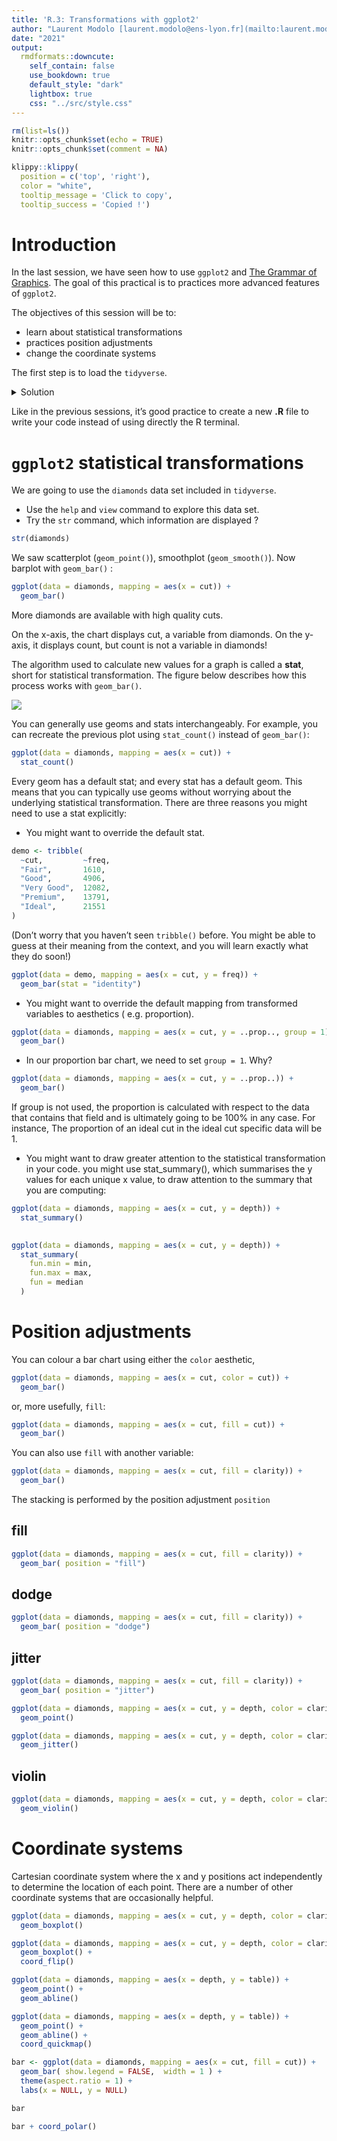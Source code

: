 ```yaml
---
title: 'R.3: Transformations with ggplot2'
author: "Laurent Modolo [laurent.modolo@ens-lyon.fr](mailto:laurent.modolo@ens-lyon.fr), Hélène Polvèche [hpolveche@istem.fr](mailto:hpolveche@istem.fr)"
date: "2021"
output:
  rmdformats::downcute:
    self_contain: false
    use_bookdown: true
    default_style: "dark"
    lightbox: true
    css: "../src/style.css"
---
```


```r
rm(list=ls())
knitr::opts_chunk$set(echo = TRUE)
knitr::opts_chunk$set(comment = NA)
```
```r
klippy::klippy(
  position = c('top', 'right'),
  color = "white",
  tooltip_message = 'Click to copy',
  tooltip_success = 'Copied !')
```

# Introduction

In the last session, we have seen how to use `ggplot2` and [The Grammar of Graphics](https://www.amazon.com/Grammar-Graphics-Statistics-Computing/dp/0387245448/ref=as_li_ss_tl). The goal of this practical is to practices more advanced features of `ggplot2`.

The objectives of this session will be to:

- learn about statistical transformations
- practices position adjustments
- change the coordinate systems


The first step is to load the `tidyverse`.

<details><summary>Solution</summary>
<p>
```r
library("tidyverse")
```
</p>
</details>

Like in the previous sessions, it's good practice to create a new **.R** file to write your code instead of using directly the R terminal.
 
# `ggplot2` statistical transformations


We are going to use the `diamonds` data set included in `tidyverse`.

- Use the `help` and `view` command to explore this data set.
- Try the `str` command, which information are displayed ?

```r
str(diamonds)
```

We saw scatterplot (`geom_point()`), smoothplot (`geom_smooth()`). Now barplot with `geom_bar()` : 

```r
ggplot(data = diamonds, mapping = aes(x = cut)) + 
  geom_bar()
```

More diamonds are available with high quality cuts.

On the x-axis, the chart displays cut, a variable from diamonds. On the y-axis, it displays count, but count is not a variable in diamonds!

The algorithm used to calculate new values for a graph is called a **stat**, short for statistical transformation. The figure below describes how this process works with `geom_bar()`.

![](img/visualization-stat-bar.png)


You can generally use geoms and stats interchangeably. For example, you can recreate the previous plot using `stat_count()` instead of `geom_bar()`:

```r
ggplot(data = diamonds, mapping = aes(x = cut)) + 
  stat_count()
```

Every geom has a default stat; and every stat has a default geom. This means that you can typically use geoms without worrying about the underlying statistical transformation. There are three reasons you might need to use a stat explicitly:

- You might want to override the default stat. 

```r
demo <- tribble(
  ~cut,         ~freq,
  "Fair",       1610,
  "Good",       4906,
  "Very Good",  12082,
  "Premium",    13791,
  "Ideal",      21551
)
```

(Don't worry that you haven't seen `tribble()` before. You might be able
to guess at their meaning from the context, and you will learn exactly what
they do soon!)

```r
ggplot(data = demo, mapping = aes(x = cut, y = freq)) +
  geom_bar(stat = "identity")
```

- You might want to override the default mapping from transformed variables to aesthetics ( e.g. proportion). 
```r
ggplot(data = diamonds, mapping = aes(x = cut, y = ..prop.., group = 1)) + 
  geom_bar()
```
  
- In our proportion bar chart, we need to set `group = 1`. Why?

```r
ggplot(data = diamonds, mapping = aes(x = cut, y = ..prop..)) + 
  geom_bar()
```

If group is not used, the proportion is calculated with respect to the data that contains that field and is ultimately going to be 100% in any case. For instance, The proportion of an ideal cut in the ideal cut specific data will be 1.

- You might want to draw greater attention to the statistical transformation in your code. 
you might use stat_summary(), which summarises the y values for each unique x
value, to draw attention to the summary that you are computing:

```r

ggplot(data = diamonds, mapping = aes(x = cut, y = depth)) + 
  stat_summary()

  
ggplot(data = diamonds, mapping = aes(x = cut, y = depth)) + 
  stat_summary(
    fun.min = min,
    fun.max = max,
    fun = median
  )
```


# Position adjustments

You can colour a bar chart using either the `color` aesthetic, 

```r
ggplot(data = diamonds, mapping = aes(x = cut, color = cut)) + 
  geom_bar()
```

or, more usefully, `fill`:

```r
ggplot(data = diamonds, mapping = aes(x = cut, fill = cut)) + 
  geom_bar()
```

You can also use `fill` with another variable:

```r
ggplot(data = diamonds, mapping = aes(x = cut, fill = clarity)) + 
  geom_bar()
```

The stacking is performed by the position adjustment `position`

## fill

```r
ggplot(data = diamonds, mapping = aes(x = cut, fill = clarity)) + 
  geom_bar( position = "fill")
```

## dodge

```r
ggplot(data = diamonds, mapping = aes(x = cut, fill = clarity)) + 
  geom_bar( position = "dodge")
```

## jitter

```r
ggplot(data = diamonds, mapping = aes(x = cut, fill = clarity)) + 
  geom_bar( position = "jitter")
```

```r
ggplot(data = diamonds, mapping = aes(x = cut, y = depth, color = clarity)) + 
  geom_point()
```

```r
ggplot(data = diamonds, mapping = aes(x = cut, y = depth, color = clarity)) + 
  geom_jitter()
```

## violin

```r
ggplot(data = diamonds, mapping = aes(x = cut, y = depth, color = clarity)) + 
  geom_violin()
```

# Coordinate systems

Cartesian coordinate system where the x and y positions act independently to determine the location of each point. There are a number of other coordinate systems that are occasionally helpful.


```r
ggplot(data = diamonds, mapping = aes(x = cut, y = depth, color = clarity)) + 
  geom_boxplot()
```



```r
ggplot(data = diamonds, mapping = aes(x = cut, y = depth, color = clarity)) + 
  geom_boxplot() +
  coord_flip()
```


```r
ggplot(data = diamonds, mapping = aes(x = depth, y = table)) + 
  geom_point() +
  geom_abline()
```


```r
ggplot(data = diamonds, mapping = aes(x = depth, y = table)) + 
  geom_point() +
  geom_abline() +
  coord_quickmap()
```




```r
bar <- ggplot(data = diamonds, mapping = aes(x = cut, fill = cut)) + 
  geom_bar( show.legend = FALSE,  width = 1 ) + 
  theme(aspect.ratio = 1) +
  labs(x = NULL, y = NULL)

bar
```


```r
bar + coord_polar()
```

